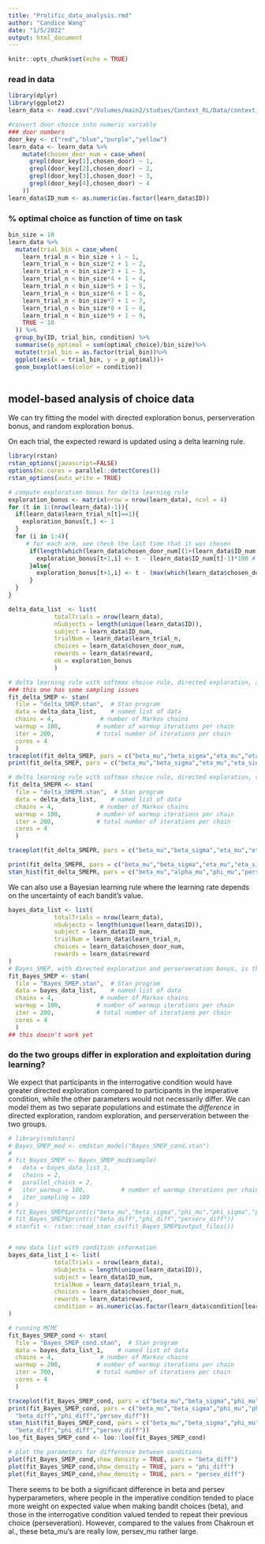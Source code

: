 ```yaml
---
title: "Prolific_data_analysis.rmd"
author: "Candice Wang"
date: "1/5/2022"
output: html_document
---
```


```r
knitr::opts_chunk$set(echo = TRUE)
```

### read in data

```r
library(dplyr)
library(ggplot2)
learn_data <- read.csv("/Volumes/main2/studies/Context_RL/Data/context_RL_learn.csv")

#convert door choice into numeric variable
### door numbers
door_key <- c("red","blue","purple","yellow")
learn_data <- learn_data %>%
    mutate(chosen_door_num = case_when(
      grepl(door_key[1],chosen_door) ~ 1,
      grepl(door_key[2],chosen_door) ~ 2,
      grepl(door_key[3],chosen_door) ~ 3,
      grepl(door_key[4],chosen_door) ~ 4
    ))
learn_data$ID_num <- as.numeric(as.factor(learn_data$ID))
```

### % optimal choice as function of time on task

```r
bin_size = 10
learn_data %>%
  mutate(trial_bin = case_when(
    learn_trial_n < bin_size + 1 ~ 1,
    learn_trial_n < bin_size*2 + 1 ~ 2,
    learn_trial_n < bin_size*3 + 1 ~ 3,
    learn_trial_n < bin_size*4 + 1 ~ 4,
    learn_trial_n < bin_size*5 + 1 ~ 5,
    learn_trial_n < bin_size*6 + 1 ~ 6,
    learn_trial_n < bin_size*7 + 1 ~ 7,
    learn_trial_n < bin_size*8 + 1 ~ 8,
    learn_trial_n < bin_size*9 + 1 ~ 9,
    TRUE ~ 10
  )) %>%
  group_by(ID, trial_bin, condition) %>%
  summarise(p_optimal = sum(optimal_choice)/bin_size)%>%
  mutate(trial_bin = as.factor(trial_bin))%>%
  ggplot(aes(x = trial_bin, y = p_optimal))+
  geom_boxplot(aes(color = condition))
  
```

## model-based analysis of choice data

We can try fitting the model with directed exploration bonus, perserveration bonus, and random exploration bonus.

On each trial, the expected reward is updated using a delta learning rule.

```r
library(rstan)
rstan_options(javascript=FALSE)
options(mc.cores = parallel::detectCores())
rstan_options(auto_write = TRUE)
```

```r
# compute exploration bonus for delta learning rule
exploration_bonus <- matrix(nrow = nrow(learn_data), ncol = 4)
for (t in 1:(nrow(learn_data)-1)){
  if(learn_data$learn_trial_n[t]==1){
    exploration_bonus[t,] <- 1
  }
  for (i in 1:4){
     # for each arm, see check the last time that it was chosen
      if(length(which(learn_data$chosen_door_num[(1+(learn_data$ID_num[t]-1)*100):t] %in% i))==0){
        exploration_bonus[t+1,i] <- t - (learn_data$ID_num[t]-1)*100 # hasn't been chosen before
      }else{
        exploration_bonus[t+1,i] <- t - (max(which(learn_data$chosen_door_num[(1+(learn_data$ID_num[t]-1)*100):t] %in% i)) + (learn_data$ID_num[t]-1)*100)
      }
  }
}

delta_data_list  <- list(
             totalTrials = nrow(learn_data), 
             nSubjects = length(unique(learn_data$ID)), 
             subject = learn_data$ID_num, 
             trialNum = learn_data$learn_trial_n,
             choices = learn_data$chosen_door_num, 
             rewards = learn_data$reward,
             eb = exploration_bonus
             ) 

# delta learning rule with softmax choice rule, directed exploration, and perserveration
### this one has some sampling issues
fit_delta_SMEP <- stan(
  file = "delta_SMEP.stan",  # Stan program
  data = delta_data_list,    # named list of data
  chains = 4,             # number of Markov chains
  warmup = 100,          # number of warmup iterations per chain
  iter = 200,            # total number of iterations per chain
  cores = 4
  )
traceplot(fit_delta_SMEP, pars = c("beta_mu","beta_sigma","eta_mu","eta_sigma","alpha_mu","alpha_sigma","phi_mu","phi_sigma","persev_mu","persev_sigma"))
print(fit_delta_SMEP, pars = c("beta_mu","beta_sigma","eta_mu","eta_sigma","alpha_mu","alpha_sigma","phi_mu","phi_sigma","persev_mu","persev_sigma"))

# delta learning rule with softmax choice rule, directed exploration, random exploration, and perserveration
fit_delta_SMEPR <- stan(
  file = "delta_SMEPR.stan",  # Stan program
  data = delta_data_list,    # named list of data
  chains = 4,             # number of Markov chains
  warmup = 100,          # number of warmup iterations per chain
  iter = 200,            # total number of iterations per chain
  cores = 4
  )

traceplot(fit_delta_SMEPR, pars = c("beta_mu","beta_sigma","eta_mu","eta_sigma","alpha_mu","alpha_sigma","phi_mu","phi_sigma","persev_mu","persev_sigma","gamma_mu","gamma_sigma"))

print(fit_delta_SMEPR, pars = c("beta_mu","beta_sigma","eta_mu","eta_sigma","alpha_mu","alpha_sigma","phi_mu","phi_sigma","persev_mu","persev_sigma","gamma_mu","gamma_sigma"))
stan_hist(fit_delta_SMEPR, pars = c("beta_mu","alpha_mu","phi_mu","persev_mu","gamma_mu"))
```

We can also use a Bayesian learning rule where the learning rate depends on the uncertainty of each bandit's value. 

```r
bayes_data_list <- list(
             totalTrials = nrow(learn_data), 
             nSubjects = length(unique(learn_data$ID)), 
             subject = learn_data$ID_num, 
             trialNum = learn_data$learn_trial_n,
             choices = learn_data$chosen_door_num, 
             rewards = learn_data$reward
)
# Bayes_SMEP, with directed exploration and perserveration bonus, is the best fitting model from Chakroun et al. 2020
fit_Bayes_SMEP <- stan(
  file = "Bayes_SMEP.stan",  # Stan program
  data = bayes_data_list,    # named list of data
  chains = 4,             # number of Markov chains
  warmup = 100,          # number of warmup iterations per chain
  iter = 200,            # total number of iterations per chain
  cores = 4
  )
## this doesn't work yet
```

### do the two groups differ in exploration and exploitation during learning?

We expect that participants in the interrogative condition would have greater directed exploration compared to participants in the imperative condition, while the other parameters would not necessarily differ. We can model them as two separate populations and estimate the *difference* in directed exploration, random exploration, and perserveration between the two groups.

```r
# library(cmdstanr)
# Bayes_SMEP_mod <- cmdstan_model("Bayes_SMEP_cond.stan")
# 
# fit_Bayes_SMEP <- Bayes_SMEP_mod$sample(
#   data = bayes_data_list_1, 
#   chains = 2, 
#   parallel_chains = 2,
#   iter_warmup = 100,          # number of warmup iterations per chain
#   iter_sampling = 100
# )
# fit_Bayes_SMEP$print(c("beta_mu","beta_sigma","phi_mu","phi_sigma","persev_mu","persev_sigma"))
# fit_Bayes_SMEP$print(c("beta_diff","phi_diff","perserv_diff"))
# stanfit <- rstan::read_stan_csv(fit_Bayes_SMEP$output_files())


# new data list with condition information
bayes_data_list_1 <- list(
             totalTrials = nrow(learn_data), 
             nSubjects = length(unique(learn_data$ID)), 
             subject = learn_data$ID_num, 
             trialNum = learn_data$learn_trial_n,
             choices = learn_data$chosen_door_num, 
             rewards = learn_data$reward,
             condition = as.numeric(as.factor(learn_data$condition[learn_data$learn_trial_n==1]))
)

# running MCMC
fit_Bayes_SMEP_cond <- stan(
  file = "Bayes_SMEP_cond.stan",  # Stan program
  data = bayes_data_list_1,    # named list of data
  chains = 4,             # number of Markov chains
  warmup = 200,          # number of warmup iterations per chain
  iter = 700,            # total number of iterations per chain
  cores = 4
  )

traceplot(fit_Bayes_SMEP_cond, pars = c("beta_mu","beta_sigma","phi_mu","phi_sigma","persev_mu","persev_sigma"), inc_warmup=T)
print(fit_Bayes_SMEP_cond, pars = c("beta_mu","beta_sigma","phi_mu","phi_sigma","persev_mu","persev_sigma", 
  "beta_diff","phi_diff","persev_diff"))
stan_hist(fit_Bayes_SMEP_cond, pars = c("beta_mu","beta_sigma","phi_mu","phi_sigma","persev_mu","persev_sigma", 
  "beta_diff","phi_diff","persev_diff"))
loo_fit_Bayes_SMEP_cond <- loo::loo(fit_Bayes_SMEP_cond)

# plot the parameters for difference between conditions
plot(fit_Bayes_SMEP_cond,show_density = TRUE, pars = "beta_diff")
plot(fit_Bayes_SMEP_cond,show_density = TRUE, pars = "phi_diff")
plot(fit_Bayes_SMEP_cond,show_density = TRUE, pars = "persev_diff")

```

There seems to be both a significant difference in beta and persev hyperparameters, where people in the imperative condition tended to place more weight on expected value when making bandit choices (beta), and those in the interrogative condition valued tended to repeat their previous choice (perseveration). However, compared to the values from Chakroun et al., these beta_mu's are really low, persev_mu rather large.
